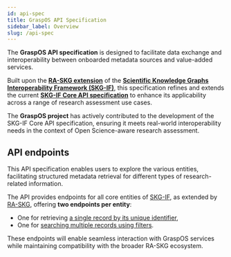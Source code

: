 ```yaml
---
id: api-spec
title: GraspOS API Specification
sidebar_label: Overview
slug: /api-spec
---
```


The **GraspOS API specification** is designed to facilitate data exchange and interoperability between onboarded metadata sources and value-added services.  

Built upon the **[RA-SKG extension](https://skg-if.github.io/ext-ra-skg/)** of the [**Scientific Knowledge Graphs Interoperability Framework (SKG-IF)**](https://skg-if.github.io/), this specification refines and extends the current [**SKG-IF Core API specification**](https://skg-if.github.io/api/) to enhance its applicability across a range of research assessment use cases.

The **GraspOS project** has actively contributed to the development of the SKG-IF Core API specification, ensuring it meets real-world interoperability needs in the context of Open Science-aware research assessment.



## API endpoints

This API specification enables users to explore the various entities, facilitating structured metadata retrieval for different types of research-related information.

The API provides endpoints for all core entities of [SKG-IF](https://skg-if.github.io/), as extended by [RA-SKG](https://skg-if.github.io/ext-ra-skg/), offering **two endpoints per entity**:
- One for retrieving [a single record by its unique identifier](/apis/search-api/get-a-single-entity),
- One for [searching multiple records using filters](/apis/search-api/searching-for-entities).

These endpoints will enable seamless interaction with GraspOS services while maintaining compatibility with the broader RA-SKG ecosystem.  
